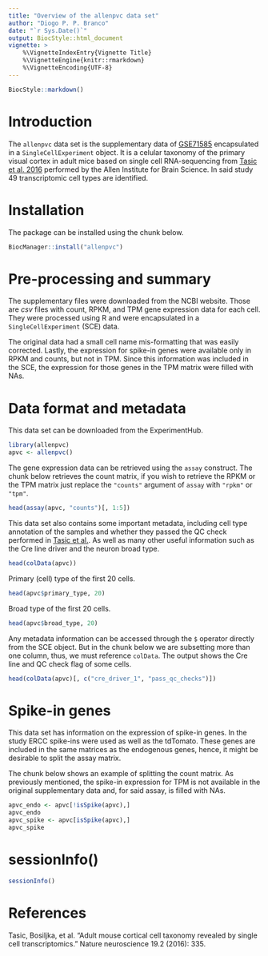 ```yaml
---
title: "Overview of the allenpvc data set"
author: "Diogo P. P. Branco"
date: "`r Sys.Date()`"
output: BiocStyle::html_document
vignette: >
    %\VignetteIndexEntry{Vignette Title}
    %\VignetteEngine{knitr::rmarkdown}
    %\VignetteEncoding{UTF-8}
---
```


```r
BiocStyle::markdown()
```

# Introduction

The `allenpvc` data set is the supplementary data of
[GSE71585](https://www.ncbi.nlm.nih.gov/geo/query/acc.cgi?acc=GSE71585)
encapsulated in a `SingleCellExperiment` object. It is a celular taxonomy of the
primary visual cortex in adult mice based on single cell RNA-sequencing from
[Tasic et al. 2016](https://www.nature.com/articles/nn.4216)
performed by the Allen Institute for Brain Science. In said study 49
transcriptomic cell types are identified.

# Installation

The package can be installed using the chunk below.

```r
BiocManager::install("allenpvc")
```

# Pre-processing and summary

The supplementary files were downloaded from the NCBI website. Those are _csv_
files with count, RPKM, and TPM gene expression data for each cell. They were
processed using R and were encapsulated in a `SingleCellExperiment` (SCE) data.

The original data had a small cell name mis-formatting that was easily
corrected. Lastly, the expression for spike-in genes were available only in
RPKM and counts, but not in TPM. Since this information was included in the SCE,
the expression for those genes in the TPM matrix were filled with NAs.

# Data format and metadata

This data set can be downloaded from the ExperimentHub.

```r
library(allenpvc)
apvc <- allenpvc()
```

The gene expression data can be retrieved using the `assay` construct. The
chunk below retrieves the count matrix, if you wish to retrieve the RPKM or the
TPM matrix just replace the `"counts"` argument of `assay` with `"rpkm"` or
`"tpm"`.

```r
head(assay(apvc, "counts")[, 1:5])
```

This data set also contains some important metadata, including cell type
annotation of the samples and whether they passed the QC check performed in
[Tasic et al.](https://www.nature.com/articles/nn.4216). As well as many other
useful information such as the Cre line driver and the neuron broad type.

```r
head(colData(apvc))
```

Primary (cell) type of the first 20 cells.

```r
head(apvc$primary_type, 20)
```

Broad type of the first 20 cells.

```r
head(apvc$broad_type, 20)
```

Any metadata information can be accessed through the `$` operator
directly from the SCE object. But in the chunk below we are subsetting more than
one column, thus, we must reference `colData`. The output shows the Cre line and
QC check flag of some cells.

```r
head(colData(apvc)[, c("cre_driver_1", "pass_qc_checks")])
```

# Spike-in genes

This data set has information on the expression of spike-in genes. In the study
ERCC spike-ins were used as well as the tdTomato. These genes are included in
the same matrices as the endogenous genes, hence, it might be desirable to split
the assay matrix.

The chunk below shows an example of splitting the count matrix. As previously
mentioned, the spike-in expression for TPM is not available in the original
supplementary data and, for said assay, is filled with NAs.
```r
apvc_endo <- apvc[!isSpike(apvc),]
apvc_endo
apvc_spike <- apvc[isSpike(apvc),]
apvc_spike
```

# sessionInfo()

```r
sessionInfo()
```

# References

Tasic, Bosiljka, et al. "Adult mouse cortical cell taxonomy revealed by single
cell transcriptomics." Nature neuroscience 19.2 (2016): 335.

